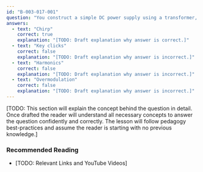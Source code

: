 ```yaml
---
id: "B-003-017-001"
question: "You construct a simple DC power supply using a transformer, rectifier and filter capacitor. If you use the supply to power a CW transmitter, what problem with signal quality could it cause?"
answers:
  - text: "Chirp"
    correct: true
    explanation: "[TODO: Draft explanation why answer is correct.]"
  - text: "Key clicks"
    correct: false
    explanation: "[TODO: Draft explanation why answer is incorrect.]"
  - text: "Harmonics"
    correct: false
    explanation: "[TODO: Draft explanation why answer is incorrect.]"
  - text: "Overmodulation"
    correct: false
    explanation: "[TODO: Draft explanation why answer is incorrect.]"
---
```


[TODO: This section will explain the concept behind the question in detail. Once drafted the reader will understand all necessary concepts to answer the question confidently and correctly. The lesson will follow pedagogy best-practices and assume the reader is starting with no previous knowledge.]

### Recommended Reading

- [TODO: Relevant Links and YouTube Videos]
